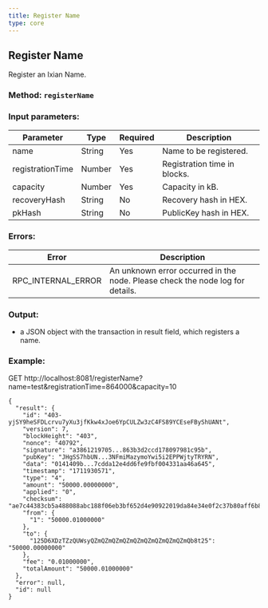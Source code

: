 ```yaml
---
title: Register Name
type: core
---
```

## Register Name
Register an Ixian Name.
### Method: `registerName`
### Input parameters:

| Parameter | Type | Required | Description |
| --- | --- | --- | --- |
| name | String | Yes | Name to be registered. |
| registrationTime | Number | Yes | Registration time in blocks. |
| capacity | Number | Yes | Capacity in kB. |
| recoveryHash | String | No | Recovery hash in HEX. |
| pkHash | String | No | PublicKey hash in HEX. |


### Errors:

| Error | Description |
| --- | --- |
| RPC_INTERNAL_ERROR | An unknown error occurred in the node. Please check the node log for details. |

### Output:
- a JSON object with the transaction in result field, which registers a name.

### Example:
GET http://localhost:8081/registerName?name=test&registrationTime=864000&capacity=10
```
{
  "result": {
    "id": "403-yjSY9heSFDLcrvu7yXu3jfKkw4xJoe6YpCULZw3zC4FS89YCEseFByShUANt",
    "version": 7,
    "blockHeight": "403",
    "nonce": "40792",
    "signature": "a3861219705...863b3d2ccd178097981c95b",
    "pubKey": "JHgSS7hbUN...3NFmiMazymoYwi5i2EPPWjtyTRYRN",
    "data": "0141409b...7cdda12e4dd6fe9fbf004331aa46a645",
    "timestamp": "1711930571",
    "type": "4",
    "amount": "50000.00000000",
    "applied": "0",
    "checksum": "ae7c44383cb5a488088abc188f06eb3bf652d4e90922019da84e34e0f2c37b80aff6b83761f8d260b0c93b91",
    "from": {
      "1": "50000.01000000"
    },
    "to": {
      "125D6XDzTZzQUWsyQZmQZmQZmQZmQZmQZmQZmQZmQZmQb8t25": "50000.00000000"
    },
    "fee": "0.01000000",
    "totalAmount": "50000.01000000"
  },
  "error": null,
  "id": null
}
```